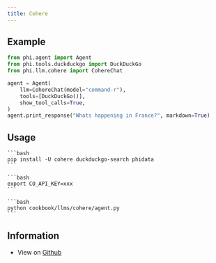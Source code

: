 ```yaml
---
title: Cohere
---
```


## Example

```python
from phi.agent import Agent
from phi.tools.duckduckgo import DuckDuckGo
from phi.llm.cohere import CohereChat

agent = Agent(
    llm=CohereChat(model="command-r"),
    tools=[DuckDuckGo()],
    show_tool_calls=True,
)
agent.print_response("Whats happening in France?", markdown=True)
```

## Usage

<Steps>
  <Snippet file="create-venv-step.mdx" />

  <Step title="Install libraries">

    ```bash
    pip install -U cohere duckduckgo-search phidata
    ```

  </Step>

  <Step title="Export `CO_API_KEY`">

    ```bash
    export CO_API_KEY=xxx
    ```

  </Step>

  <Step title="Run Cohere Agent">

    ```bash
    python cookbook/llms/cohere/agent.py
    ```

  </Step>

  </Steps>

## Information

- View on [Github](https://github.com/phidatahq/phidata/tree/main/cookbook/llms/cohere/agent.py)
